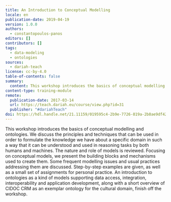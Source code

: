 ```yaml
---
title: An Introduction to Conceptual Modelling
locale: en
publication-date: 2019-04-19
version: 1.0.0
authors:
  - constantopoulos-panos
editors: []
contributors: []
tags:
  - data-modeling
  - ontologies
sources:
  - dariah-teach
license: cc-by-4.0
table-of-contents: false
summary:
  content: This workshop introduces the basics of conceptual modelling and ontologies.
content-type: training-module
remote:
  publication-date: 2017-03-14
  url: https://teach.dariah.eu/course/view.php?id=31
  publisher: "#dariahTeach"
doi: https://hdl.handle.net/21.11159/019595c4-2b9e-7726-819a-2b8ae9df4243
---
```

This workshop introduces the basics of conceptual modelling and ontologies. We discuss the principles and techniques that can be used in order to formulate the knowledge we have about a specific domain in such a way that it can be understood and used in reasoning tasks by both humans and machines. The nature and role of models is reviewed. Focusing on conceptual models, we present the building blocks and mechanisms used to create them. Some frequent modelling issues and usual practices addressing them are discussed. Step-by-step examples are given, as well as a small set of assignments for personal practice. An introduction to ontologies as a kind of models supporting data access, integration, interoperability and application development, along with a short overview of CIDOC CRM as an exemplar ontology for the cultural domain, finish off the workshop.

<ExternalResource title="Interested in learning more?" subtitle="Check out An Introduction to Conceptual Modelling on #dariahTeach" url="https://teach.dariah.eu/course/view.php?id=31 " />
